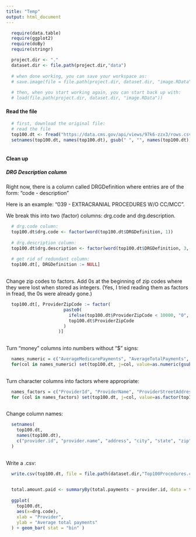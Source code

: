 ```yaml
---
title: "Temp"
output: html_document
---
```

```r

  require(data.table)
  require(ggplot2)
  require(doBy)
  require(stringr)

```


```r

  project.dir <- "."
  dataset.dir <- file.path(project.dir,"data")
  
  # when done working, you can save your workspace as:
  # save.image(file = file.path(project.dir, dataset.dir, "image.RData"))
  
  # then, when you start working again, you can start back up with:
  # load(file.path(project.dir, dataset.dir, "image.RData"))

```

#### Read the file 
```r
  
  # first, download the original file:
  # read the file
  top100.dt <- fread("https://data.cms.gov/api/views/97k6-zzx3/rows.csv?accessType=DOWNLOAD")
  setnames(top100.dt, names(top100.dt), gsub(" ", "", names(top100.dt)))
  
```

#### Clean up

##### DRG Description column

Right now, there is a column called DRGDefinition where entries are of the form: "code - description"

Here is an example: "039 - EXTRACRANIAL PROCEDURES W/O CC/MCC".

We break this into two (factor) columns: drg.code and drg.description.

```r
  
  # drg.code column:
  top100.dt$drg.code <- factor(word(top100.dt$DRGDefinition, 1))
  
  # drg.description column:
  top100.dt$drg.description <- factor(word(top100.dt$DRGDefinition, 3,-1))
  
  # get rid of redundant column:
  top100.dt[, DRGDefinition := NULL]
  
```

Change zip codes to factors. Add 0s at the beginning of zip codes where they were lost when stored as integers. (Yes, I tried reading them as factors in fread, the 0s were already gone.)

```r

  top100.dt[, ProviderZipCode := factor(
                      paste0(
                        ifelse(top100.dt$ProviderZipCode < 10000, "0", ""), 
                        top100.dt$ProviderZipCode
                      )
                    )]
  
```

Turn "money" columns into numbers without "$" signs:

```r

  names_numeric = c("AverageMedicarePayments", "AverageTotalPayments", "AverageCoveredCharges")
  for(col in names_numeric) set(top100.dt, j=col, value=as.numeric(gsub("$", "", top100.dt[[col]], fixed = TRUE)))
  
```

Turn character columns into factors where appropriate:

```r
  
  names_factors = c("ProviderId", "ProviderName", "ProviderStreetAddress", "ProviderCity", "ProviderState", "HospitalReferralRegionDescription")
  for (col in names_factors) set(top100.dt, j=col, value=as.factor(top100.dt[[col]]))
  
```


Change column names:

```r

  setnames(
    top100.dt, 
    names(top100.dt), 
    c("provider.id", "provider.name", "address", "city", "state", "zip", "region", "num.discharges", "covered.charges", "total.payments", "medicare.payments", "drg.code", "drg.description")
  )
  
```

Write a .csv:

```r

  write.csv(top100.dt, file = file.path(dataset.dir,"Top100Procedures.csv"), row.names = FALSE)
  
```


```r

  total.amount.paid <- summaryBy(total.payments ~ provider.id, data = top100.dt, FUN = c(length, sum))
  
  ggplot(
    top100.dt,
    aes(x=drg.code),
    xlab = "Provider", 
    ylab = "Average total payments"
  ) + geom_bar( stat = "bin" )
  
```

